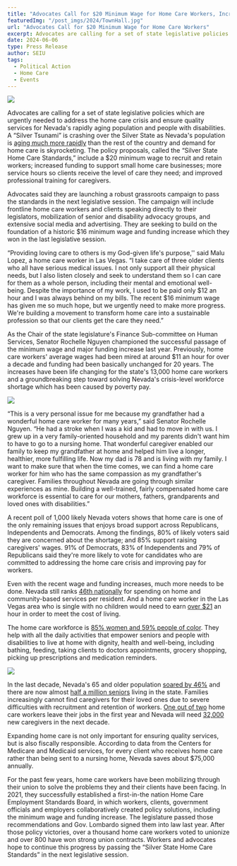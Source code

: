 ---
title: "Advocates Call for $20 Minimum Wage for Home Care Workers, Increased Funding and Training to Ensure Quality Services for Rapidly Aging Nevada"
featuredImg: "/post_imgs/2024/TownHall.jpg"
url: "Advocates Call for $20 Minimum Wage for Home Care Workers"
excerpt: Advocates are calling for a set of state legislative policies which are urgently needed to address the home care crisis and ensure quality services for Nevada's rapidly aging population and people with disabilities. The policy proposals, called the “Silver State Home Care Standards,” include a $20 minimum wage to recruit and retain workers; increased funding to support small home care businesses; more service hours so clients receive the level of care they need; and improved professional training for caregivers.
date: 2024-06-06
type: Press Release
author: SEIU
tags:
  - Political Action
  - Home Care
  - Events
---

![](/post_imgs/2024/TownHall2.jpg)

Advocates are calling for a set of state legislative policies which are urgently needed to address the home care crisis and ensure quality services for Nevada's rapidly aging population and people with disabilities. A “Silver Tsunami” is crashing over the Silver State as Nevada's population is [aging much more rapidly](https://www.reviewjournal.com/local/local-nevada/nevada-growing-older-more-diverse-census-data-shows-1691182/) than the rest of the country and demand for home care is skyrocketing. The policy proposals, called the “Silver State Home Care Standards,” include a $20 minimum wage to recruit and retain workers; increased funding to support small home care businesses; more service hours so clients receive the level of care they need; and improved professional training for caregivers. 

Advocates said they are launching a robust grassroots campaign to pass the standards in the next legislative session. The campaign will include frontline home care workers and clients speaking directly to their legislators, mobilization of senior and disability advocacy groups, and extensive social media and advertising. They are seeking to build on the foundation of a historic $16 minimum wage and funding increase which they won in the last legislative session. 

“Providing loving care to others is my God-given life's purpose,'' said Malu Lopez, a home care worker in Las Vegas. “I take care of three older clients who all have serious medical issues. I not only support all their physical needs, but I also listen closely and seek to understand them so I can care for them as a whole person, including their mental and emotional well-being. Despite the importance of my work, I used to be paid only $12 an hour and I was always behind on my bills. The recent $16 minimum wage has given me so much hope, but we urgently need to make more progress. We're building a movement to transform home care into a sustainable profession so that our clients get the care they need.”

As the Chair of the state legislature's Finance Sub-committee on Human Services, Senator Rochelle Nguyen championed the successful passage of the minimum wage and major funding increase last year. Previously, home care workers' average wages had been mired at around $11 an hour for over a decade and funding had been basically unchanged for 20 years. The increases have been life changing for the state's 13,000 home care workers and a groundbreaking step toward solving Nevada's crisis-level workforce shortage which has been caused by poverty pay. 

![](/post_imgs/2024/TownHall3.jpg)

“This is a very personal issue for me because my grandfather had a wonderful home care worker for many years,” said Senator Rochelle Nguyen. “He had a stroke when I was a kid and had to move in with us. I grew up in a very family-oriented household and my parents didn't want him to have to go to a nursing home. That wonderful caregiver enabled our family to keep my grandfather at home and helped him live a longer, healthier, more fulfilling life. Now my dad is 78 and is living with my family. I want to make sure that when the time comes, we can find a home care worker for him who has the same compassion as my grandfather's caregiver. Families throughout Nevada are going through similar experiences as mine. Building a well-trained, fairly compensated home care workforce is essential to care for our mothers, fathers, grandparents and loved ones with disabilities.”

A recent poll of 1,000 likely Nevada voters shows that home care is one of the only remaining issues that enjoys broad support across Republicans, Independents and Democrats. Among the findings, 80% of likely voters said they are concerned about the shortage; and 85% support raising caregivers' wages. 91% of Democrats, 83% of Independents and 79% of Republicans said they're more likely to vote for candidates who are committed to addressing the home care crisis and improving pay for workers. 

Even with the recent wage and funding increases, much more needs to be done. Nevada still ranks [46th nationally](https://www.medicaid.gov/medicaid/long-term-services-supports/reports-evaluations/index.html) for spending on home and community-based services per resident. And a home care worker in the Las Vegas area who is single with no children would need to earn [over $21](https://www.epi.org/resources/budget/) an hour in order to meet the cost of living. 

The home care workforce is [85% women and 59% people of color](https://www.phinational.org/policy-research/workforce-data-center/). They help with all the daily activities that empower seniors and people with disabilities to live at home with dignity, health and well-being, including bathing, feeding, taking clients to doctors appointments, grocery shopping, picking up prescriptions and medication reminders. 

![](/post_imgs/2024/TownHall4.jpg)

In the last decade, Nevada's 65 and older population [soared by 46%](https://adsd.nv.gov/uploadedFiles/adsdnvgov/content/About/Reports2/Elders_Count_2023-Final.pdf) and there are now almost [half a million seniors](https://adsd.nv.gov/uploadedFiles/adsdnvgov/content/About/Reports2/Elders_Count_2023-Final.pdf) living in the state. Families increasingly cannot find caregivers for their loved ones due to severe difficulties with recruitment and retention of workers. [One out of two](https://www.guinncenter.org/wp-content/uploads/2020/09/Guinn-Center-Helping-Hands-Ex-Summary.pdf) home care workers leave their jobs in the first year and Nevada will need [32,000](https://www.phinational.org/policy-research/workforce-data-center/#states=32&amp;var=Employment+Projections) new caregivers in the next decade.

Expanding home care is not only important for ensuring quality services, but is also fiscally responsible. According to data from the Centers for Medicare and Medicaid services, for every client who receives home care rather than being sent to a nursing home, Nevada saves about $75,000 annually.

For the past few years, home care workers have been mobilizing through their union to solve the problems they and their clients have been facing. In 2021, they successfully established a first-in-the nation Home Care Employment Standards Board, in which workers, clients, government officials and employers collaboratively created policy solutions, including the minimum wage and funding increase. The legislature passed those recommendations and Gov. Lombardo signed them into law last year. After those policy victories, over a thousand home care workers voted to unionize and over 800 have won strong union contracts. Workers and advocates hope to continue this progress by passing the “Silver State Home Care Standards” in the next legislative session. 
